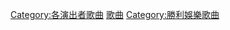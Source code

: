 {{DEFAULTSORT:Koizumi Kyōko}}
[[Category:各演出者歌曲|Category:各演出者歌曲]]
[[Category:小泉今日子|歌曲]]
[[Category:勝利娛樂歌曲|Category:勝利娛樂歌曲]]